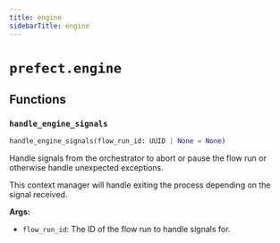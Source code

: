 ```yaml
---
title: engine
sidebarTitle: engine
---
```


# `prefect.engine`

## Functions

### `handle_engine_signals` <sup><a href="https://github.com/prefecthq/prefect/blob/main/src/prefect/engine.py#L32"><Icon icon="github" size="14" /></a></sup>

```python
handle_engine_signals(flow_run_id: UUID | None = None)
```


Handle signals from the orchestrator to abort or pause the flow run or otherwise
handle unexpected exceptions.

This context manager will handle exiting the process depending on the signal received.

**Args:**
- `flow_run_id`: The ID of the flow run to handle signals for.

